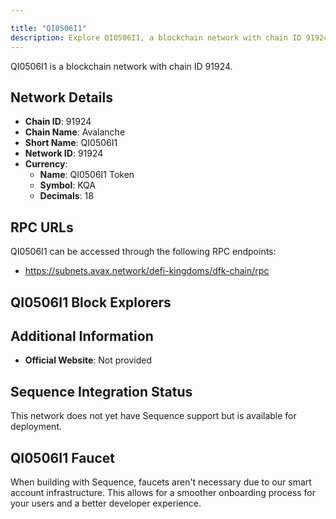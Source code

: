 ```yaml
---

title: "QI0506I1"
description: Explore QI0506I1, a blockchain network with chain ID 91924. Learn about its native currency, QI0506I1 Token, and how to interact with the network.
---
```




QI0506I1 is a blockchain network with chain ID 91924.

## Network Details

- **Chain ID**: 91924
- **Chain Name**: Avalanche
- **Short Name**: QI0506I1
- **Network ID**: 91924
- **Currency**: 
  - **Name**: QI0506I1 Token
  - **Symbol**: KQA
  - **Decimals**: 18

## RPC URLs

QI0506I1 can be accessed through the following RPC endpoints:

- https://subnets.avax.network/defi-kingdoms/dfk-chain/rpc

## QI0506I1 Block Explorers



## Additional Information

- **Official Website**: Not provided

## Sequence Integration Status

This network does not yet have Sequence support but is available for deployment.

## QI0506I1 Faucet

When building with Sequence, faucets aren't necessary due to our smart account infrastructure. This allows for a smoother onboarding process for your users and a better developer experience.
